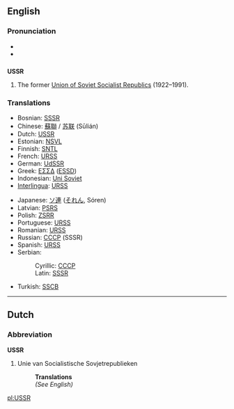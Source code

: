 {{wikipedia}}

==English==

===Pronunciation===
*{{IPA|/ˌjuɛsɛs'ɑ(r)/}}
*{{SAMPA|yu-es-es-ar}} 

==={{initialism}}===
'''USSR'''
# The former [[Union of Soviet Socialist Republics]] (1922–1991).

===Translations===
{{top}}
*Bosnian: [[SSSR#Bosnian|SSSR]] {{m}}
*Chinese: [[蘇聯]] / [[苏联]] (Sūlián)
*Dutch: [[#Dutch|USSR]]
*Estonian: [[NSVL]]
*Finnish: [[SNTL]]
*French: [[URSS]] {{f}}
*German: [[UdSSR]]
*Greek: [[ΕΣΣΔ]] ([[ESSD]])
*Indonesian: [[Uni Soviet]]
*[[Interlingua]]: [[URSS]]
{{mid}}
*Japanese: [[ソ連]] ([[それん]], Sóren)
*Latvian: [[PSRS]]
*Polish: [[ZSRR]]
*Portuguese: [[URSS]] {{f}}
*Romanian: [[URSS]]
*Russian: [[СССР]] (SSSR) {{m}}
*Spanish: [[URSS]] {{f}}
*Serbian:
*:Cyrillic: [[СССР#Serbian|СССР]] {{m}}
*:Latin: [[SSSR#Serbian|SSSR]] {{m}}
*Turkish: [[SSCB]]
{{bottom}}

----
==Dutch==

===Abbreviation===
'''USSR'''

#Unie van Socialistische Sovjetrepublieken
#:'''Translations'''
#:''(See English)''

[[pl:USSR]]